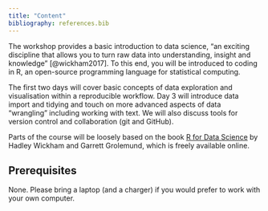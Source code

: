 ```yaml
---
title: "Content"
bibliography: references.bib
---
```


The workshop provides a basic introduction to data science, "an exciting discipline that allows you to turn raw data into understanding, insight and knowledge" [@wickham2017]. To this end, you will be introduced to coding in R, an open-source programming language for statistical computing.

The first two days will cover basic concepts of data exploration and visualisation within a reproducible workflow. Day 3 will introduce data import and tidying and touch on more advanced aspects of data "wrangling" including working with text. We will also discuss tools for version control and collaboration (git and GitHub).

Parts of the course will be loosely based on the book [R for Data Science](https://r4ds.hadley.nz) by Hadley Wickham and Garrett Grolemund, which is freely available online.

## Prerequisites

None. Please bring a laptop (and a charger) if you would prefer to work with your own computer.
